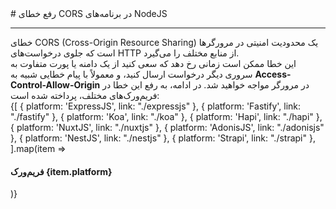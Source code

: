

<Layout>
<Head>
<title>مستندات رفع خطای CORS در NodeJS - لیارا</title>
</Head>
# رفع خطای CORS در برنامه‌های NodeJS
<hr className="mb-2" />
خطای CORS (Cross-Origin Resource Sharing) یک محدودیت امنیتی در مرورگرها است که جلوی درخواست‌های HTTP از منابع مختلف را می‌گیرد. 
<div className='h-2' />
این خطا ممکن است زمانی رخ دهد که سعی کنید از یک دامنه یا پورت متفاوت به سروری دیگر درخواست ارسال کنید، و معمولاً با پیام خطایی شبیه به <b>Access-Control-Allow-Origin</b> در مرورگر مواجه خواهید شد. در ادامه، به رفع این خطا در فریم‌ورک‌های مختلف، پرداخته شده است:
<div className='h-2' />
<div className="grid md:grid-cols-4 gap-4">
            {[
    { platform: 'ExpressJS', link: "./expressjs" },
    { platform: 'Fastify', link: "./fastify" },
    { platform: 'Koa', link: "./koa" },
    { platform: 'Hapi', link: "./hapi" },
    { platform: 'NuxtJS', link: "./nuxtjs" },
    { platform: 'AdonisJS', link: "./adonisjs" },
    { platform: 'NestJS', link: "./nestjs" },
    { platform: 'Strapi', link: "./strapi" },
  ].map(item =>
    <Link href={item.link}>
    <Card className="flex cursor-pointer w-full items-center justify-between">
        <div className="flex items-center gap-3">
        <h4>
            فریم‌ورک {item.platform}
        </h4>
        </div>
        <GoArrowLeft className="ml-1" />
    </Card>
    </Link>
            )}
          </div>
</Layout>